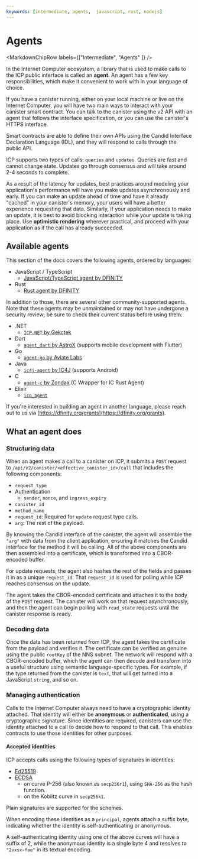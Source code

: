```yaml
---
keywords: [intermediate, agents,  javascript, rust, nodejs]
---
```



# Agents

<MarkdownChipRow labels={["Intermediate", "Agents" ]} />

In the Internet Computer ecosystem, a library that is used to make calls to the ICP public interface is called an **agent**. An agent has a few key responsibilities, which make it convenient to work with in your language of choice.

If you have a canister running, either on your local machine or live on the Internet Computer, you will have two main ways to interact with your canister smart contract.
You can talk to the canister using the v2 API with an agent that follows the interface specification, or you can use the canister's HTTPS interface.

Smart contracts are able to define their own APIs using the Candid Interface Declaration Language (IDL), and they will respond to calls through the public API.

ICP supports two types of calls: `queries` and `updates`. Queries are fast and cannot change state. Updates go through consensus and will take around 2-4 seconds to complete.

As a result of the latency for updates, best practices around modeling your application's performance will have you make updates asynchronously and early. If you can make an update ahead of time and have it already "cached" in your canister's memory, your users will have a better experience requesting that data. Similarly, if your application needs to make an update, it is best to avoid blocking interaction while your update is taking place. Use **optimistic rendering** wherever practical, and proceed with your application as if the call has already succeeded.

## Available agents

This section of the docs covers the following agents, ordered by languages:

- JavaScript / TypeScript
    - [JavaScript/TypeScript agent by DFINITY](/docs/building-apps/interact-with-canisters/agents/javascript-agent)
- Rust
    - [Rust agent by DFINITY](/docs/building-apps/interact-with-canisters/agents/rust-agent)

In addition to those, there are several other community-supported agents. Note that these agents may be unmaintained or may not have undergone a security review; be sure to check their current status before using them:

- .NET
    - [`ICP.NET` by Gekctek](https://github.com/Gekctek/ICP.NET)
- Dart
    - [`agent_dart` by AstroX](https://github.com/AstroxNetwork/agent_dart) (supports mobile development with Flutter)
- Go
    - [`agent-go` by Aviate Labs](https://github.com/aviate-labs/agent-go)
- Java
    - [`ic4j-agent` by IC4J](https://github.com/ic4j/ic4j-agent) (supports Android)
- C
    - [`agent-c` by Zondax](https://github.com/Zondax/icp-client-cpp) (C Wrapper for IC Rust Agent)
- Elixir
    - [`icp_agent`](https://github.com/diodechain/icp_agent)

If you're interested in building an agent in another language, please reach out to us via [https://dfinity.org/grants](https://dfinity.org/grants).

## What an agent does

### Structuring data

When an agent makes a call to a canister on ICP, it submits a `POST` request to `/api/v2/canister/<effective_canister_id>/call` that includes the following components:

- `request_type`
- Authentication
    - `sender`, `nonce`, and `ingress_expiry`
- `canister_id`
- `method_name`
- `request_id`: Required for `update` request type calls.
- `arg`: The rest of the payload.

By knowing the Candid interface of the canister, the agent will assemble the `"arg"` with data from the client application, ensuring it matches the Candid interface for the method it will be calling. All of the above components are then assembled into a certificate, which is transformed into a CBOR-encoded buffer.

For update requests, the agent also hashes the rest of the fields and passes it in as a unique `request_id`. That `request_id` is used for polling while ICP reaches consensus on the update.

The agent takes the CBOR-encoded certificate and attaches it to the body of the `POST` request. The canister will work on that request asynchronously, and then the agent can begin polling with `read_state` requests until the canister response is ready.

### Decoding data

Once the data has been returned from ICP, the agent takes the certificate from the payload and verifies it. The certificate can be verified as genuine using the public `rootKey` of the NNS subnet. The network will respond with a CBOR-encoded buffer, which the agent can then decode and transform into a useful structure using semantic language-specific types. For example, if the type returned from the canister is `text`, that will get turned into a JavaScript `string`, and so on.

### Managing authentication

Calls to the Internet Computer always need to have a cryptographic identity attached. That identity will either be **anonymous** or **authenticated**, using a cryptographic signature. Since identities are required, canisters can use the identity attached to a call to decide how to respond to that call. This enables contracts to use those identities for other purposes.

#### Accepted identities

ICP accepts calls using the following types of signatures in identities:

- [Ed25519](https://ed25519.cr.yp.to/index.html)
- [ECDSA](https://nvlpubs.nist.gov/nistpubs/FIPS/NIST.FIPS.186-4.pdf)
    - on curve P-256 (also known as `secp256r1`), using `SHA-256` as the hash function.
    - on the Koblitz curve in `secp256k1`.

Plain signatures are supported for the schemes.

When encoding these identities as a `principal`, agents attach a suffix byte, indicating whether the identity is self-authenticating or anonymous.

A self-authenticating identity using one of the above curves will have a suffix of 2, while the anonymous identity is a single byte 4 and resolves to `"2vxsx-fae"` in its textual encoding.